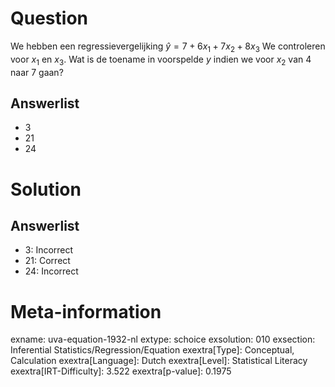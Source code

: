 Question
========

We hebben een regressievergelijking $\hat{y} = 7 + 6x_{1} +
7x_{2} + 8x_{3}$ We controleren voor *x*~1~ en *x*~3~. Wat is de
toename in voorspelde *y* indien we voor *x*~2~ van 4 naar 7 gaan?

Answerlist
----------

* 3
* 21
* 24

Solution
========

Answerlist
----------

* 3: Incorrect
* 21: Correct
* 24: Incorrect

Meta-information
================
exname: uva-equation-1932-nl
extype: schoice
exsolution: 010
exsection: Inferential Statistics/Regression/Equation
exextra[Type]: Conceptual, Calculation
exextra[Language]: Dutch
exextra[Level]: Statistical Literacy
exextra[IRT-Difficulty]: 3.522
exextra[p-value]: 0.1975
